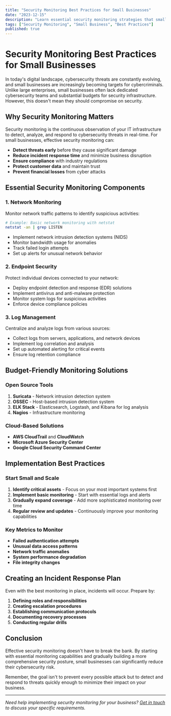 ```yaml
---
title: "Security Monitoring Best Practices for Small Businesses"
date: "2023-12-15"
description: "Learn essential security monitoring strategies that small businesses can implement to protect their digital assets without breaking the budget."
tags: ["Security Monitoring", "Small Business", "Best Practices"]
published: true
---
```


# Security Monitoring Best Practices for Small Businesses

In today's digital landscape, cybersecurity threats are constantly evolving, and small businesses are increasingly becoming targets for cybercriminals. Unlike large enterprises, small businesses often lack dedicated cybersecurity teams and substantial budgets for security infrastructure. However, this doesn't mean they should compromise on security.

## Why Security Monitoring Matters

Security monitoring is the continuous observation of your IT infrastructure to detect, analyze, and respond to cybersecurity threats in real-time. For small businesses, effective security monitoring can:

- **Detect threats early** before they cause significant damage
- **Reduce incident response time** and minimize business disruption
- **Ensure compliance** with industry regulations
- **Protect customer data** and maintain trust
- **Prevent financial losses** from cyber attacks

## Essential Security Monitoring Components

### 1. Network Monitoring

Monitor network traffic patterns to identify suspicious activities:

```bash
# Example: Basic network monitoring with netstat
netstat -an | grep LISTEN
```

- Implement network intrusion detection systems (NIDS)
- Monitor bandwidth usage for anomalies
- Track failed login attempts
- Set up alerts for unusual network behavior

### 2. Endpoint Security

Protect individual devices connected to your network:

- Deploy endpoint detection and response (EDR) solutions
- Implement antivirus and anti-malware protection
- Monitor system logs for suspicious activities
- Enforce device compliance policies

### 3. Log Management

Centralize and analyze logs from various sources:

- Collect logs from servers, applications, and network devices
- Implement log correlation and analysis
- Set up automated alerting for critical events
- Ensure log retention compliance

## Budget-Friendly Monitoring Solutions

### Open Source Tools

1. **Suricata** - Network intrusion detection system
2. **OSSEC** - Host-based intrusion detection system
3. **ELK Stack** - Elasticsearch, Logstash, and Kibana for log analysis
4. **Nagios** - Infrastructure monitoring

### Cloud-Based Solutions

- **AWS CloudTrail** and **CloudWatch**
- **Microsoft Azure Security Center**
- **Google Cloud Security Command Center**

## Implementation Best Practices

### Start Small and Scale

1. **Identify critical assets** - Focus on your most important systems first
2. **Implement basic monitoring** - Start with essential logs and alerts
3. **Gradually expand coverage** - Add more sophisticated monitoring over time
4. **Regular review and updates** - Continuously improve your monitoring capabilities

### Key Metrics to Monitor

- **Failed authentication attempts**
- **Unusual data access patterns**
- **Network traffic anomalies**
- **System performance degradation**
- **File integrity changes**

## Creating an Incident Response Plan

Even with the best monitoring in place, incidents will occur. Prepare by:

1. **Defining roles and responsibilities**
2. **Creating escalation procedures**
3. **Establishing communication protocols**
4. **Documenting recovery processes**
5. **Conducting regular drills**

## Conclusion

Effective security monitoring doesn't have to break the bank. By starting with essential monitoring capabilities and gradually building a more comprehensive security posture, small businesses can significantly reduce their cybersecurity risk.

Remember, the goal isn't to prevent every possible attack but to detect and respond to threats quickly enough to minimize their impact on your business.

---

*Need help implementing security monitoring for your business? [Get in touch](/contact) to discuss your specific requirements.*